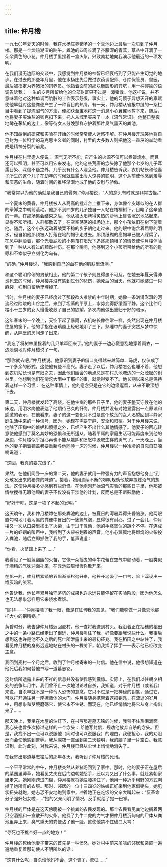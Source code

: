 ```yaml
---
---
---
```

title: 仲月楼
---




一九七〇年夏天的时候，我在水杨庄养猪场的一个粪池边上最后一次见到了仲月楼。那是一个燠热潮湿的晌午。粪池的四周长满了齐腰深的青蒿，草丛中开满了一朵朵黄色的小花。仲月楼手里捏着一盒火柴，兴致勃勃地向我演示他最近的一项发明。

在我们漫无边际的交谈中，我感觉到仲月楼的神智已经衰朽到了只能产生幻觉的地步。在过去的那些年月里，他在水杨庄先后做过农药调配师、仓库保管员、兽医，最后被指定为养猪场的饲养员。他指着面前的那块椭圆形的粪坑，用一种揶揄的语调告诉我： 一生的岁月所留给他的全部财富只不过是一潭猪粪。他这样说，并不意味着他对这种单调而肮脏的工作表示怨恨，事实上，他的习惯于异想天开的禀赋使他早就对这些粪便产生了一种盲目的热情。有一天，仲月楼从省报中缝的一条栏目中看到了提炼沼气的方法，便如获至宝地将这一消息小心翼翼地剪下来，随后，他将妻子买油盐的钱克扣下来，托人从城里买来了一本《沼气常识》。他整日整夜地蹲在茅坑的边上，像等待女人分娩那样守护着那片臭气熏天的粪池。

他不知疲倦的研究和实验在开始的时候常常使人迷惑不解。在仲月楼开玩笑地将自己封为一位科学的马克思主义者的同时，村里的大多数人则把他这一乖戾的举动看成是精神分裂的前兆。

仲月楼在村里逢人便说： 沼气无所不能，它产生的火源不仅可以煮饭烧水，而且还可以照明，甚至可以用它来发电。他的这些荒唐的念头除了他那个七岁的儿子耳濡目染、深信不疑之外，几乎没有什么人理会他。仲月楼告诉我，农机站长和他妻子所生的这个儿子在幼年的时候就显露出令人惊异的聪明，这个从前使他感到羞辱和厌恶的生命，随着时间的推移渐渐地成了他的安慰与骄傲。

“我常常以为他的确就是我自己的骨肉，”仲月楼说，“人的念头有时就是非常古怪。”

一个夏末的黄昏，仲月楼被人从高高的批斗台上推下来，身体像个皮球似的在人群的拳脚之中朝前滚动。他那不到四岁的儿子独自一人站在梧桐树下，目睹了这辛酸的一幕。在那场集会结束之后，他从被太阳烤得炙热的沙地上昏昏沉沉地站起来，显得不知所措。人群都散去了，在空空荡荡的操场边上，那个小孩依旧在树下望着他。随后，这个小孩迈动着战栗不稳的步子朝他走过来。他的眼中饱含着屈辱的泪水，径自朝他那顶被人打落在地的帽子走过去。那顶纸糊的高帽早已被人踩扁了，在风中翻滚着，那个光着屁股的小男孩在阳光下追逐那顶帽子的情景使仲月楼体验到了一种从未有过的黯然神伤。在那个瞬间，他感到这个小孩所带给他的所有的耻辱和不幸似乎立刻化为乌有。

“的确，”仲月楼说，“我感到自己的血在他的肌肤里流淌。”

和这个聪明伶俐的男孩相比，他的第二个孩子则显得愚不可及。在她去年夏天得肺炎死去的时候，仲月楼并没有感到过分的悲伤，她死后的当天，他就将她装进一只麻袋，扛到自留地里埋掉了。

当时，仲月楼的妻子已经度过了那段欲火难禁的中年时期，她像一条汹涌澎湃的河流经过险峻的山谷之后，来到了坦荡的平原上，水势变得舒缓而平静。这个比仲月楼小十三岁的女人慢慢收敛了自己的欲望，多次向他做出重归于好的暗示。

这年春末的一个晚上，天空下起了暴雨，农机站长像往常一样，突然出现在仲月楼住屋的窗下。他的手指在玻璃窗上轻轻地叩了三下。熟睡中的妻子突然从梦中惊醒，从隔壁的房间走了出来。

“我忘了将树林里拴着的几只羊牵回来了。”他的妻子一边心慌意乱地穿着雨衣，一边淡淡地对仲月楼说了一句。

“那你就去吧。”仲月楼说。他意识到妻子的借口变得越来越简单、马虎，仅仅成了一个多余的形式。这使他有些不高兴。妻子走了以后，仲月楼怎么也睡不着，他想到农机站长也是有妇之夫，因此他们幽会的地点总是在村头池塘边的一处茂密的树林里。他想到他们在滂沱大雨中干那样的事，就觉得受不了。他长期以来总是保持着这样一个习惯： 在这种事情上，他的意念只是在它的边缘逗留，从来不敢深想下去。

第二天，仲月楼就发起了高烧。在他生病的那些日子里，他的妻子整天守候在他的床边，用泪水向他表达了他期待已久的忏悔。仲月楼并没有对她显露出一点原谅和感激的表示，在他看来，妻子的这一变化只不过是这个放荡的女人渴望回到平静家庭生活中来的一种信号，因为，她现在需要宁静、安全和归宿。对于仲月楼来说，他除了压抑中的嫉妒和愤懑之外，已经产生不出什么其他情感了。他妻子的回心转意使他感到了莫名其妙的恐惧和无所适从。随着平庸的家庭生活可能再度来到他的身边，仲月楼似乎担心再也不能从嫉妒和愤怒中汲取生存的勇气了。一天晚上，当他的妻子抱着铺盖卷要重新与他同睡一床的时候，仲月楼以一种冷冷的自怨自艾喃喃说道：

“这回，我真的要完蛋了。”

果然，在他们同卧一床的第二天，他的妻子就用一种强有力的声音抱怨他身上“到处散发出来的猪粪的味道”。接着，她用连续不断的唠叨规劝他放弃提炼沼气的想法。这使仲月楼多少感到有些奇怪。在他刚刚开始沼气实验的那些日子里，他那被情欲搅得无暇他顾的妻子不仅没有干涉他的计划，反而总是不断鼓励他：

“好好干吧，这是一项了不起的发明。”

这天晌午，我和仲月楼蹲在那处粪池的边上，被夏日的溽暑弄得头昏脑涨。他两眼直勾勾地盯着污黑的粪便中冒出的一簇簇气泡，显得很有耐心。过了一会儿，仲月楼又一次从口袋里掏出了火柴，由于过于激动，他的手痉挛似的跳个不停。在连成一片的蝈蝈的叫声中，我听到了火柴被划着的声音。他小心翼翼地将燃烧的火柴投入粪池，随后立即抓住了我的手，低声说道：

“你看，火苗蹿上来了……”

我看见了一股蓝幽幽的火苗，它像一朵摇曳的牵牛花蕾在空气中颤动着，一股类似于酒精的气味迎面扑来，在粪池四周慢慢弥散开来。

在那一刻，仲月楼紧锁的双眉渐渐松弛开来，他长长地吸了一口气，脸上浮现出一绺灰暗的笑容。

他告诉我，他长年累月独守茅坑的成果也许永远只能停留在实验阶段，因为他怎么也无法想象怎样用它来烧水煮饭。

“除非——”仲月楼瞟了我一眼，像是在征询我的意见，“我们能够做一只像粪池那样大小的钢精锅。”

黄昏时分，我告辞仲月楼返回麦村，他一直将我送到村头。我沿着正在抽穗的稻田之中的一条小路已经走出了很远，仲月楼叫住了我，好像要跟我说些什么。我事后想到这也许是他不久之后的死亡所泄露出来的最初征兆。我在稻田之中站住了，我看见仲月楼的身影远远地站在村头的一棵树下，朝我挥了挥手——表示他已经改变主意。

我回到麦村一个月之后，收到了仲月楼寄来的一封信。他在信中说，他很想知道在他死后我如何替他书写一道墓志铭。

这封信所透露出来的不祥的信息并没有使我感到震惊。实际上，在我们以往朝夕相处的战争年月中，我们曾不止一次地讨论过自杀，我知道，对于仲月楼（或者我）来说，自杀早就不是一种令人恐怖的意念，它只不过是一把神秘的钥匙，通过它，可以打开通往另一座掩蔽体的大门。仲月楼随身携带着这把钥匙，在流逝的岁月中，用想象和梦境磨砺它，使它永不生锈。而现在，他已经悄悄地将它从身上掏出来了……

那天晚上，我坐在木屋的油灯下，在书写那道墓志铭的时候，我禁不住热泪满面。我心头也曾多次掠过这样的一个念头： 给他写封信，规劝他放弃自杀的念头。但是，我找不出一点可以说服他（同时也可以说服我）的理由，我便担心，我的劝阻反而会使他感到羞辱。我从深夜一直坐到第二天黎明，我的脑子里一片空白。我意识到，此时此刻，对我来说，仲月楼已经从尘世上悄悄地消失了。

在我寄出那道墓志铭后的那年冬天，我听到了仲月楼的死讯。

一个平平常常的中午，仲月楼突然从养猪场回到了家中。那时，他的妻子正在屋后的菜园里薅草，她看见丈夫在后门边朝她招手，还以为又出了什么事，就赶紧朝家里走来。她刚刚跨进门槛，仲月楼就将她拦腰抱住了，他用一种近乎粗野的方式剥掉了她所有的衣服。那时，邻居的一位十三四岁的姑娘正好来到他家借锄头，她见状扭头就跑，她忐忑不安地跑到家中，冲着她正在吃饭的父亲大叫起来：“反革命分子强奸妇女啦……”她的父亲问明了情况，反手就给了她一巴掌。

仲月楼的尸体是在这天傍晚被一个挑粪的农民发现的。那个农民看见粪池边搁着两只空酒瓶和一盒散开的火柴。他费了九牛二虎的力气才把仲月楼沉甸甸的尸体从粪池里弄上来，臭气熏天的粪便沾了他一脸，这使他禁不住破口大骂：

“寻死也不挑个好一点的地方！”

仲月楼的死给他妻子带来的首先是一种愤怒，她对村中前来吊唁的邻居和亲戚一遍遍地重复着那句使人不明所以的话：

“这算什么呢，自杀谁他妈不会，这个骗子，流氓……”